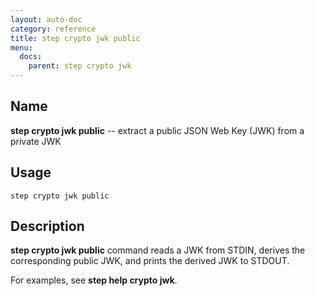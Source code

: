 ```yaml
---
layout: auto-doc
category: reference
title: step crypto jwk public
menu:
  docs:
    parent: step crypto jwk
---
```


## Name
**step crypto jwk public** -- extract a public JSON Web Key (JWK) from a private JWK

## Usage

```raw
step crypto jwk public
```

## Description

**step crypto jwk public** command reads a JWK from STDIN, derives the
corresponding public JWK, and prints the derived JWK to STDOUT.

For examples, see **step help crypto jwk**.
